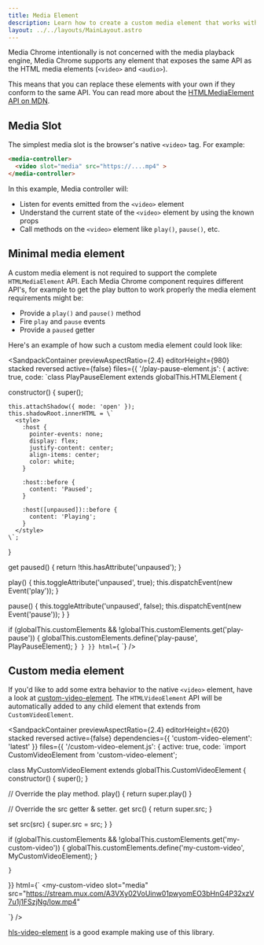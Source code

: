 ```yaml
---
title: Media Element
description: Learn how to create a custom media element that works with Media Chrome
layout: ../../layouts/MainLayout.astro
---
```



Media Chrome intentionally is not concerned with the media playback engine, 
Media Chrome supports any element that exposes the same API as the HTML media
elements (`<video>` and `<audio>`).

This means that you can replace these elements with your own if they conform 
to the same API. You can read more about the 
[HTMLMediaElement API on MDN](https://developer.mozilla.org/en-US/docs/Web/API/HTMLMediaElement).

## Media Slot

The simplest media slot is the browser's native `<video>` tag. For example:

```html
<media-controller>
  <video slot="media" src="https://....mp4" >
</media-controller>
```

In this example, Media controller will:

* Listen for events emitted from the `<video>` element
* Understand the current state of the `<video>` element by using the known props
* Call methods on the `<video>` element like `play()`, `pause()`, etc.

## Minimal media element

A custom media element is not required to support the complete `HTMLMediaElement` API.
Each Media Chrome component requires different API's, for example to get the play
button to work properly the media element requirements might be:

- Provide a `play()` and `pause()` method
- Fire `play` and `pause` events
- Provide a `paused` getter

Here's an example of how such a custom media element could look like:

<SandpackContainer
  previewAspectRatio={2.4}
  editorHeight={980}
  stacked
  reversed
  active={false}
  files={{
    '/play-pause-element.js': {
      active: true,
      code: `class PlayPauseElement extends globalThis.HTMLElement {

  constructor() {
    super();

    this.attachShadow({ mode: 'open' });
    this.shadowRoot.innerHTML = \`
      <style>
        :host {
          pointer-events: none;
          display: flex;
          justify-content: center;
          align-items: center;
          color: white;
        }

        :host::before {
          content: 'Paused';
        }

        :host([unpaused])::before {
          content: 'Playing';
        }
      </style>
    \`;
  }

  get paused() {
    return !this.hasAttribute('unpaused');
  }

  play() {
    this.toggleAttribute('unpaused', true);
    this.dispatchEvent(new Event('play'));
  }

  pause() {
    this.toggleAttribute('unpaused', false);
    this.dispatchEvent(new Event('pause'));
  }
}

if (globalThis.customElements && !globalThis.customElements.get('play-pause')) {
  globalThis.customElements.define('play-pause', PlayPauseElement);
}`
    }
  }}
  html={`<media-controller>
  <play-pause slot="media"></play-pause>
  <media-control-bar>
    <media-play-button></media-play-button>
  </media-control-bar>
</media-controller>`}
/>


## Custom media element

If you'd like to add some extra behavior to the native `<video>` element,
have a look at [custom-video-element](https://github.com/muxinc/custom-video-element).
The `HTMLVideoElement` API will be automatically added to any child element that
extends from `CustomVideoElement`.

<SandpackContainer
  previewAspectRatio={2.4}
  editorHeight={620}
  stacked
  reversed
  active={false}
  dependencies={{
    'custom-video-element': 'latest'
  }}
  files={{
    '/custom-video-element.js': {
      active: true,
      code: `import CustomVideoElement from 'custom-video-element';

class MyCustomVideoElement extends globalThis.CustomVideoElement {
  constructor() {
    super();
  }

  // Override the play method.
  play() {
    return super.play()
  }

  // Override the src getter & setter.
  get src() {
    return super.src;
  }

  set src(src) {
    super.src = src;
  }
}

if (globalThis.customElements && !globalThis.customElements.get('my-custom-video')) {
  globalThis.customElements.define('my-custom-video', MyCustomVideoElement);
}

    }
  }}
  html={`<media-controller>
  <my-custom-video
    slot="media"
    src="https://stream.mux.com/A3VXy02VoUinw01pwyomEO3bHnG4P32xzV7u1j1FSzjNg/low.mp4"
  ></my-custom-video>
  <media-control-bar>
    <media-play-button></media-play-button>
  </media-control-bar>
</media-controller>`}
/>


[hls-video-element](https://github.com/muxinc/hls-video-element) is a good example
making use of this library.
